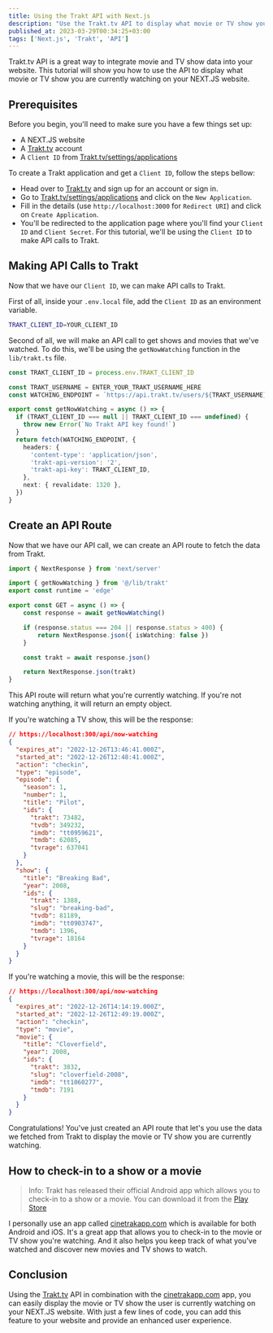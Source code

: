```yaml
---
title: Using the Trakt API with Next.js
description: "Use the Trakt.tv API to display what movie or TV show you are currently watching on your NEXT.JS website."
published_at: 2023-03-29T00:34:25+03:00
tags: ['Next.js', 'Trakt', 'API']
---
```


Trakt.tv API is a great way to integrate movie and TV show data into your website. This tutorial will show you how to use the API to display what movie or TV show you are currently watching on your NEXT.JS website.

## Prerequisites

Before you begin, you'll need to make sure you have a few things set up:

- A NEXT.JS website
- A [Trakt.tv](https://trakt.tv/) account
- A `Client ID` from [Trakt.tv/settings/applications](https://trakt.tv/settings/applications)

To create a Trakt application and get a `Client ID`, follow the steps bellow:

- Head over to [Trakt.tv](https://trakt.tv) and sign up for an account or sign in.
- Go to [Trakt.tv/settings/applications](https://trakt.tv/settings/applications) and click on the `New Application`.
- Fill in the details (use `http://localhost:3000` for `Redirect URI`) and click on `Create Application`.
- You'll be redirected to the application page where you'll find your `Client ID` and `Client Secret`. For this tutorial, we'll be using the `Client ID` to make API calls to Trakt.

## Making API Calls to Trakt

Now that we have our `Client ID`, we can make API calls to Trakt.

First of all, inside your `.env.local` file, add the `Client ID` as an environment variable.

```bash title=".env.local"
TRAKT_CLIENT_ID=YOUR_CLIENT_ID
```

Second of all, we will make an API call to get shows and movies that we've watched. To do this, we'll be using the `getNowWatching` function in the `lib/trakt.ts` file.

```typescript title="lib/trakt.ts"
const TRAKT_CLIENT_ID = process.env.TRAKT_CLIENT_ID

const TRAKT_USERNAME = ENTER_YOUR_TRAKT_USERNAME_HERE
const WATCHING_ENDPOINT = `https://api.trakt.tv/users/${TRAKT_USERNAME}/watching`

export const getNowWatching = async () => {
  if (TRAKT_CLIENT_ID === null || TRAKT_CLIENT_ID === undefined) {
    throw new Error(`No Trakt API key found!`)
  }
  return fetch(WATCHING_ENDPOINT, {
    headers: {
      'content-type': 'application/json',
      'trakt-api-version': '2',
      'trakt-api-key': TRAKT_CLIENT_ID,
    },
    next: { revalidate: 1320 },
  })
}
```

## Create an API Route

Now that we have our API call, we can create an API route to fetch the data from Trakt.

```typescript title="app/api/now-watching/route.ts"
import { NextResponse } from 'next/server'

import { getNowWatching } from '@/lib/trakt'
export const runtime = 'edge'

export const GET = async () => {
	const response = await getNowWatching()

	if (response.status === 204 || response.status > 400) {
		return NextResponse.json({ isWatching: false })
	}

	const trakt = await response.json()

	return NextResponse.json(trakt)
}
```

This API route will return what you're currently watching. If you're not watching anything, it will return an empty object.

If you're watching a TV show, this will be the response:

```json
// https://localhost:300/api/now-watching
{
  "expires_at": "2022-12-26T13:46:41.000Z",
  "started_at": "2022-12-26T12:48:41.000Z",
  "action": "checkin",
  "type": "episode",
  "episode": {
    "season": 1,
    "number": 1,
    "title": "Pilot",
    "ids": {
      "trakt": 73482,
      "tvdb": 349232,
      "imdb": "tt0959621",
      "tmdb": 62085,
      "tvrage": 637041
    }
  },
  "show": {
    "title": "Breaking Bad",
    "year": 2008,
    "ids": {
      "trakt": 1388,
      "slug": "breaking-bad",
      "tvdb": 81189,
      "imdb": "tt0903747",
      "tmdb": 1396,
      "tvrage": 18164
    }
  }
}
```

If you're watching a movie, this will be the response:

```json
// https://localhost:300/api/now-watching
{
  "expires_at": "2022-12-26T14:14:19.000Z",
  "started_at": "2022-12-26T12:49:19.000Z",
  "action": "checkin",
  "type": "movie",
  "movie": {
    "title": "Cloverfield",
    "year": 2008,
    "ids": {
      "trakt": 3832,
      "slug": "cloverfield-2008",
      "imdb": "tt1060277",
      "tmdb": 7191
    }
  }
}
```

Congratulations! You've just created an API route that let's you use the data we fetched from Trakt to display the movie or TV show you are currently watching.

## How to check-in to a show or a movie

> Info: Trakt has released their official Android app which allows you to check-in to a show or a movie. You can download it from the [Play Store](https://play.google.com/store/apps/details?id=tv.trakt.trakt)

I personally use an app called [cinetrakapp.com](https://www.cinetrakapp.com/) which is available for both Android and iOS. It's a great app that allows you to check-in to the movie or TV show you're watching. And it also helps you keep track of what you've watched and discover new movies and TV shows to watch.

## Conclusion

Using the [Trakt.tv](http://trakt.tv/) API in combination with the [cinetrakapp.com](https://www.cinetrakapp.com/) app, you can easily display the movie or TV show the user is currently watching on your NEXT.JS website. With just a few lines of code, you can add this feature to your website and provide an enhanced user experience.
